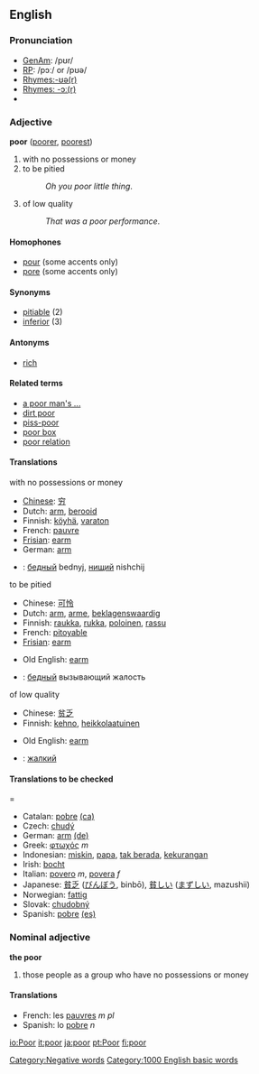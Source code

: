 ==English==

{{rank|less|till|next|257|poor|present|water|stood}}

===Pronunciation===
*[[w:General American|GenAm]]: /pʊr/
*[[w:Received Pronunciation|RP]]: /pɔː/ or /pʊə/
*[[Rhymes:English:-ʊə(r)|Rhymes:-ʊə(r)]]
*[[Rhymes:English:-ɔː(r)|Rhymes: -ɔː(r)]]
*{{audio|en-us-poor.ogg|Audio (US)}}

===Adjective===

'''poor''' ([[poorer]], [[poorest]])

# with no possessions or money
# to be pitied
#:''Oh you poor little thing''.
# of low quality
#:''That was a poor performance''.


====Homophones====
*[[pour]] (some accents only)
*[[pore]] (some accents only)

====Synonyms====
*[[pitiable]] (2)
*[[inferior]] (3)

====Antonyms====
*[[rich]]

====Related terms====
*[[a poor man's ...]]
*[[dirt poor]]
*[[piss-poor]]
*[[poor box]]
*[[poor relation]]

====Translations====
;with no possessions or money
{{top}}
*[[Chinese]]: [[穷]]
*Dutch: [[arm]], [[berooid]]
*Finnish: [[köyhä]], [[varaton]]
*French: [[pauvre]]
*[[Frisian]]: [[earm]]
*German: [[arm]]
{{mid}}
*{{ru}}: [[бедный]] bednyj, [[нищий]] nishchij
{{bottom}}

;to be pitied
{{top}}
*Chinese: [[可怜]]
*Dutch: [[arm]], [[arme]], [[beklagenswaardig]]
*Finnish: [[raukka]], [[rukka]], [[poloinen]], [[rassu]]
*French: [[pitoyable]]
*[[Frisian]]: [[earm]]
{{mid}}
*Old English: [[earm]]
*{{ru}}: [[бедный]] вызывающий жалость
{{bottom}}

;of low quality
{{top}}
*Chinese: [[贫乏]]
*Finnish: [[kehno]], [[heikkolaatuinen]]
{{mid}}
*Old English: [[earm]]
*{{ru}}: [[жалкий]]
{{bottom}}

====Translations to be checked=====
{{checktrans}}
*Catalan: [[pobre]] [[:ca:pobre|(ca)]]
*Czech: [[chudý]]
*German: [[arm]] [[:de:arm|(de)]]
*Greek: [[φτωχός]] ''m''
*Indonesian: [[miskin]], [[papa]], [[tak berada]], [[kurang|kekurangan]]
*Irish: [[bocht]]
*Italian: [[povero]] ''m'', [[povera]] ''f''
*Japanese: [[貧乏]] ([[びんぼう]], binbō), [[貧しい]] ([[まずしい]], mazushii)
*Norwegian: [[fattig]]
*Slovak: [[chudobný]]  
*Spanish: [[pobre]] [[:es:pobre|(es)]]

===Nominal adjective===

'''the poor'''

# those people as a group who have no possessions or money

====Translations====
*French: les [[pauvres]] ''m pl''
*Spanish: lo [[pobre]] ''n''
[[Category:Negative words]]
[[Category:1000 English basic words]]

[[io:Poor]]
[[it:poor]]
[[ja:poor]]
[[pt:Poor]]
[[fi:poor]]